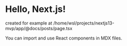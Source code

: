
# Hello, Next.js!
created for example at /home/wsl/projects/nextjs13-mvp/app/@docs/posts/page.tsx

You can import and use React components in MDX files.
      